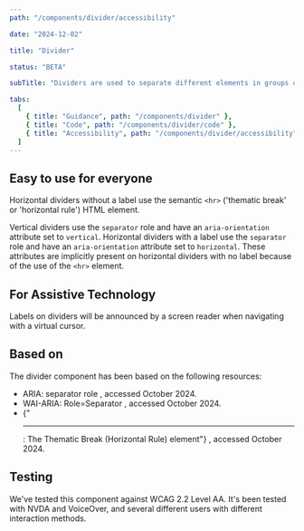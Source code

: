 ```yaml
---
path: "/components/divider/accessibility"

date: "2024-12-02"

title: "Divider"

status: "BETA"

subTitle: "Dividers are used to separate different elements in groups of content. Visually, they look like rules or lines."

tabs:
  [
    { title: "Guidance", path: "/components/divider" },
    { title: "Code", path: "/components/divider/code" },
    { title: "Accessibility", path: "/components/divider/accessibility" },
  ]
---
```


## Easy to use for everyone

Horizontal dividers without a label use the semantic `<hr>` ('thematic break' or 'horizontal rule') HTML element.

Vertical dividers use the `separator` role and have an `aria-orientation` attribute set to `vertical`. Horizontal dividers with a label use the `separator` role and have an `aria-orientation` attribute set to `horizontal`. These attributes are implicitly present on horizontal dividers with no label because of the use of the `<hr>` element.

## For Assistive Technology

Labels on dividers will be announced by a screen reader when navigating with a virtual cursor.

## Based on

The divider component has been based on the following resources:

<ul>
  <li>
    <ic-link
      target="_blank"
      href="https://developer.mozilla.org/en-US/docs/Web/Accessibility/ARIA/Roles/separator_role"
      rel="noreferrer noopener nofollow"
    >
      ARIA: separator role
    </ic-link>
    , accessed October 2024.
  </li>
  <li>
    <ic-link
      target="_blank"
      href="https://www.digitala11y.com/separator-role/"
      rel="noreferrer noopener nofollow"
    >
      WAI-ARIA: Role=Separator
    </ic-link>
    , accessed October 2024.
  </li>
  <li>
    <ic-link
      target="_blank"
      href="https://developer.mozilla.org/en-US/docs/Web/HTML/Element/hr"
      rel="noreferrer noopener nofollow"
    >
      {"<hr>: The Thematic Break (Horizontal Rule) element"}
    </ic-link>
    , accessed October 2024.
  </li>
</ul>

## Testing

We've tested this component against WCAG 2.2 Level AA. It's been tested with NVDA and VoiceOver, and several different users with different interaction methods.
